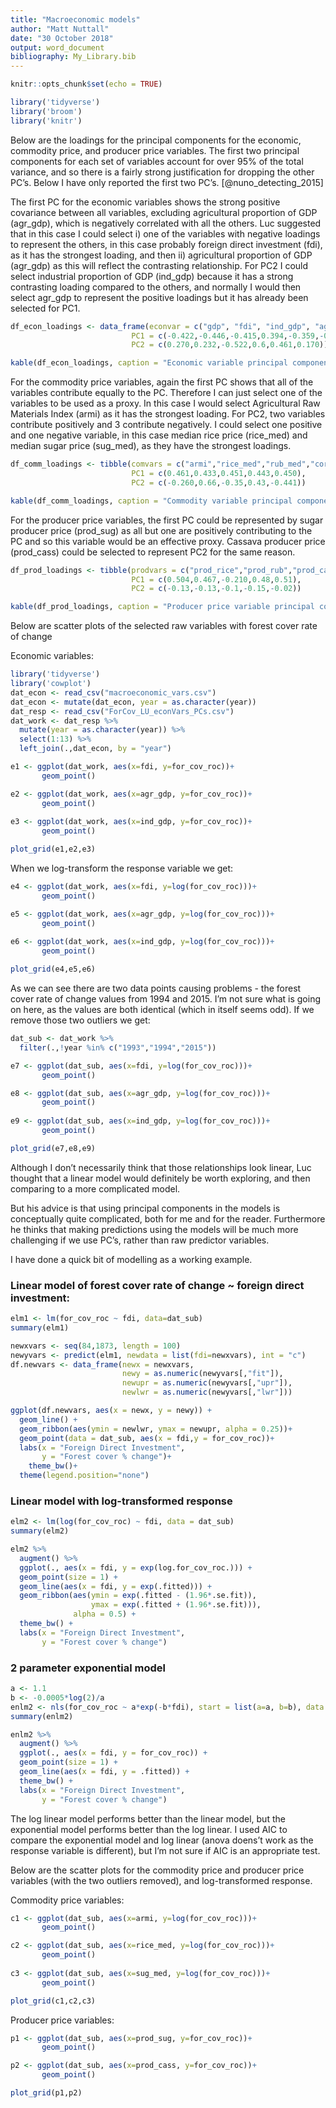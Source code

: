 ```yaml
---
title: "Macroeconomic models"
author: "Matt Nuttall"
date: "30 October 2018"
output: word_document
bibliography: My_Library.bib
---
```


```r
knitr::opts_chunk$set(echo = TRUE)
```
```r
library('tidyverse')
library('broom')
library('knitr')
```

Below are the loadings for the principal components for the economic, commodity price, and producer price variables.  The first two principal components for each set of variables account for over 95% of the total variance, and so there is a fairly strong justification for dropping the other PC's.  Below I have only reported the first two PC's.   [@nuno_detecting_2015]

The first PC for the economic variables shows the strong positive covariance between all variables, excluding agricultural proportion of GDP (agr_gdp), which is negatively correlated with all the others. Luc suggested that in this case I could select i) one of the variables with negative loadings to represent the others, in this case probably foreign direct investment (fdi), as it has the strongest loading, and then ii) agricultural proportion of GDP (agr_gdp) as this will reflect the contrasting relationship. For PC2 I could select industrial proportion of GDP (ind_gdp) because it has a strong contrasting loading compared to the others, and normally I would then select agr_gdp to represent the positive loadings but it has already been selected for PC1.  

```r
df_econ_loadings <- data_frame(econvar = c("gdp", "fdi", "ind_gdp", "agr_gdp", "dev_agri", "dev_env"),
                           PC1 = c(-0.422,-0.446,-0.415,0.394,-0.359,-0.407),
                           PC2 = c(0.270,0.232,-0.522,0.6,0.461,0.170))
```

```r
kable(df_econ_loadings, caption = "Economic variable principal component loadings")
```

For the commodity price variables, again the first PC shows that all of the variables contribute equally to the PC.  Therefore I can just select one of the variables to be used as a proxy. In this case I would select Agricultural Raw Materials Index (armi) as it has the strongest loading. For PC2, two variables contribute positively and 3 contribute negatively.  I could select one positive and one negative variable, in this case median rice price (rice_med) and median sugar price (sug_med), as they have the strongest loadings.

```r
df_comm_loadings <- tibble(comvars = c("armi","rice_med","rub_med","corn_med","sug_med"),
                           PC1 = c(0.461,0.433,0.451,0.443,0.450),
                           PC2 = c(-0.260,0.66,-0.35,0.43,-0.441))
```

```r
kable(df_comm_loadings, caption = "Commodity variable principal component loadings")
```

For the producer price variables, the first PC could be represented by sugar producer price (prod_sug) as all but one are positively contributing to the PC and so this variable would be an effective proxy.  Cassava producer price (prod_cass) could be selected to represent PC2 for the same reason.

```r
df_prod_loadings <- tibble(prodvars = c("prod_rice","prod_rub","prod_cass","prod_corn","prod_sug"),
                           PC1 = c(0.504,0.467,-0.210,0.48,0.51),
                           PC2 = c(-0.13,-0.13,-0.1,-0.15,-0.02))
```

```r
kable(df_prod_loadings, caption = "Producer price variable principal component loadings")
```

Below are scatter plots of the selected raw variables with forest cover rate of change

Economic variables:

```r
library('tidyverse')
library('cowplot')
dat_econ <- read_csv("macroeconomic_vars.csv")
dat_econ <- mutate(dat_econ, year = as.character(year))
dat_resp <- read_csv("ForCov_LU_econVars_PCs.csv")
dat_work <- dat_resp %>% 
  mutate(year = as.character(year)) %>% 
  select(1:13) %>% 
  left_join(.,dat_econ, by = "year")
```

```r
e1 <- ggplot(dat_work, aes(x=fdi, y=for_cov_roc))+
       geom_point()

e2 <- ggplot(dat_work, aes(x=agr_gdp, y=for_cov_roc))+
       geom_point()
  
e3 <- ggplot(dat_work, aes(x=ind_gdp, y=for_cov_roc))+
       geom_point()

plot_grid(e1,e2,e3)
```

When we log-transform the response variable we get:

```r
e4 <- ggplot(dat_work, aes(x=fdi, y=log(for_cov_roc)))+
       geom_point()

e5 <- ggplot(dat_work, aes(x=agr_gdp, y=log(for_cov_roc)))+
       geom_point()
  
e6 <- ggplot(dat_work, aes(x=ind_gdp, y=log(for_cov_roc)))+
       geom_point()

plot_grid(e4,e5,e6)
```

As we can see there are two data points causing problems - the forest cover rate of change values from 1994 and 2015.  I'm not sure what is going on here, as the values are both identical (which in itself seems odd).  If we remove those two outliers we get:

```r
dat_sub <- dat_work %>% 
  filter(.,!year %in% c("1993","1994","2015"))
```

```r

e7 <- ggplot(dat_sub, aes(x=fdi, y=log(for_cov_roc)))+
       geom_point()

e8 <- ggplot(dat_sub, aes(x=agr_gdp, y=log(for_cov_roc)))+
       geom_point()
  
e9 <- ggplot(dat_sub, aes(x=ind_gdp, y=log(for_cov_roc)))+
       geom_point()

plot_grid(e7,e8,e9)
```

Although I don't necessarily think that those relationships look linear, Luc thought that a linear model would definitely be worth exploring, and then comparing to a more complicated model.

But his advice is that using principal components in the models is conceptually quite complicated, both for me and for the reader. Furthermore he thinks that making predictions using the models will be much more challenging if we use PC's, rather than raw predictor variables.  

I have done a quick bit of modelling as a working example.

### Linear model of forest cover rate of change ~ foreign direct investment:

```r
elm1 <- lm(for_cov_roc ~ fdi, data=dat_sub)
summary(elm1)
```

```r
newxvars <- seq(84,1873, length = 100)
newyvars <- predict(elm1, newdata = list(fdi=newxvars), int = "c")
df.newvars <- data_frame(newx = newxvars,
                         newy = as.numeric(newyvars[,"fit"]),
                         newupr = as.numeric(newyvars[,"upr"]),
                         newlwr = as.numeric(newyvars[,"lwr"]))
```

```r
ggplot(df.newvars, aes(x = newx, y = newy)) +
  geom_line() +
  geom_ribbon(aes(ymin = newlwr, ymax = newupr, alpha = 0.25))+
  geom_point(data = dat_sub, aes(x = fdi,y = for_cov_roc))+
  labs(x = "Foreign Direct Investment",
       y = "Forest cover % change")+
    theme_bw()+
  theme(legend.position="none")
```

### Linear model with log-transformed response

```r
elm2 <- lm(log(for_cov_roc) ~ fdi, data = dat_sub)
summary(elm2)
```

```r
elm2 %>%
  augment() %>%
  ggplot(., aes(x = fdi, y = exp(log.for_cov_roc.))) +
  geom_point(size = 1) +
  geom_line(aes(x = fdi, y = exp(.fitted))) +
  geom_ribbon(aes(ymin = exp(.fitted - (1.96*.se.fit)),
                  ymax = exp(.fitted + (1.96*.se.fit))),
              alpha = 0.5) +
  theme_bw() +
  labs(x = "Foreign Direct Investment",
       y = "Forest cover % change")
```

### 2 parameter exponential model

```r
a <- 1.1
b <- -0.0005*log(2)/a
enlm2 <- nls(for_cov_roc ~ a*exp(-b*fdi), start = list(a=a, b=b), data = dat_sub)
summary(enlm2)
```

```r
enlm2 %>%
  augment() %>%
  ggplot(., aes(x = fdi, y = for_cov_roc)) +
  geom_point(size = 1) +
  geom_line(aes(x = fdi, y = .fitted)) +
  theme_bw() +
  labs(x = "Foreign Direct Investment",
       y = "Forest cover % change")
```

The log linear model performs better than the linear model, but the exponential model performs better than the log linear.  I used AIC to compare the exponential model and log linear (anova doens't work as the response variable is different), but I'm not sure if AIC is an appropriate test.

Below are the scatter plots for the commodity price and producer price variables (with the two outliers removed), and log-transformed response.

Commodity price variables:

```r
c1 <- ggplot(dat_sub, aes(x=armi, y=log(for_cov_roc)))+
       geom_point()

c2 <- ggplot(dat_sub, aes(x=rice_med, y=log(for_cov_roc)))+
       geom_point()
  
c3 <- ggplot(dat_sub, aes(x=sug_med, y=log(for_cov_roc)))+
       geom_point()

plot_grid(c1,c2,c3)
```

Producer price variables:

```r
p1 <- ggplot(dat_sub, aes(x=prod_sug, y=for_cov_roc))+
       geom_point()

p2 <- ggplot(dat_sub, aes(x=prod_cass, y=for_cov_roc))+
       geom_point()

plot_grid(p1,p2)
```

